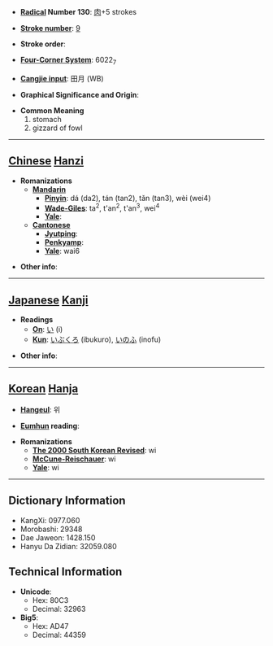 * '''[[Wiktionary:Chinese radical index| Radical]] Number 130''': [[Wiktionary:Chinese radical index 肉|肉]]+5 strokes

* '''[[Wiktionary:Chinese total strokes index|Stroke number]]''': [[Wiktionary:Chinese total strokes index 9|9]]

* '''Stroke order''': 

* '''[[Wiktionary:Chinese four corner index|Four-Corner System]]''': 6022<sub>7</sub>

* '''[[Wiktionary:Chinese Cangjie index|Cangjie input]]''': 田月 (WB)

* '''Graphical Significance and Origin''': 

* '''Common Meaning'''
*#stomach
*# gizzard of fowl


----

== [[Chinese]] [[Hanzi]] ==

* '''Romanizations'''
** '''[[Mandarin]]'''
*** '''[[Pinyin]]''': dá (da2), tán (tan2), tǎn (tan3), wèi (wei4)
*** '''[[Wade-Giles]]''': ta<sup>2</sup>, t'an<sup>2</sup>, t'an<sup>3</sup>, wei<sup>4</sup>
*** '''[[Yale]]''': 
** '''[[Cantonese]]'''
*** '''[[Jyutping]]''':
*** '''[[Penkyamp]]''': 
*** '''[[Yale]]''': wai6

* '''Other info''': 

----

== [[Japanese]] [[Kanji]] ==

* '''Readings'''
** '''[[On]]''': [[い]] (i)
** '''[[Kun]]''': [[いぶくろ]] (ibukuro), [[いのふ]] (inofu)

* '''Other info''':  

----

== [[Korean]] [[Hanja]] ==

* '''[[Hangeul]]''': 위

* '''[[Eumhun]] reading''': 

* '''Romanizations'''
** '''[[The 2000 South Korean Revised Romanization|The 2000 South Korean Revised]]''': wi
** '''[[McCune-Reischauer]]''': wi
** '''[[Yale]]''': wi

----

== Dictionary Information ==

* KangXi: 0977.060
* Morobashi: 29348
* Dae Jaweon: 1428.150
* Hanyu Da Zidian: 32059.080

== Technical Information ==

* '''Unicode''':
** Hex: 80C3
** Decimal: 32963
* '''Big5''':
** Hex: AD47
** Decimal: 44359
